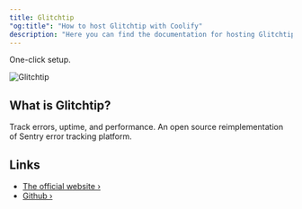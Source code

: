 ```yaml
---
title: Glitchtip
"og:title": "How to host Glitchtip with Coolify"
description: "Here you can find the documentation for hosting Glitchtip with Coolify."
---
```


<Check>One-click setup.</Check>

![Glitchtip](https://glitchtip.com/assets/logo-again.svg)

## What is Glitchtip?

Track errors, uptime, and performance. An open source reimplementation of Sentry error tracking platform.

## Links

- [The official website ›](https://glitchtip.com/)
- [Github ›](https://gitlab.com/glitchtip)
